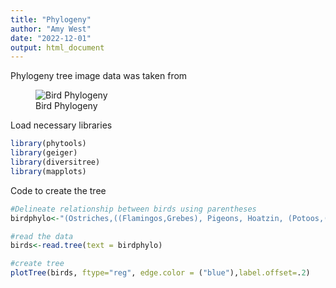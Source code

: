 ```yaml
---
title: "Phylogeny"
author: "Amy West"
date: "2022-12-01"
output: html_document
---
```


Phylogeny tree image data was taken from

![Bird Phylogeny](Screen Shot 2022-11-17 at 4.56.21 PM.png)



Load necessary libraries
```r
library(phytools)
library(geiger)
library(diversitree)
library(mapplots)
```



Code to create the tree
```r
#Delineate relationship between birds using parentheses
birdphylo<-"(Ostriches,((Flamingos,Grebes), Pigeons, Hoatzin, (Potoos,(Nightjars,(Swifts, Hummingbirds)))));"

#read the data
birds<-read.tree(text = birdphylo)

#create tree
plotTree(birds, ftype="reg", edge.color = ("blue"),label.offset=.2)



```




















